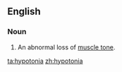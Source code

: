 ==English==

===Noun===
{{wikipedia}}
{{en-noun|s|-}}

# An abnormal loss of [[muscle tone]].

[[ta:hypotonia]]
[[zh:hypotonia]]